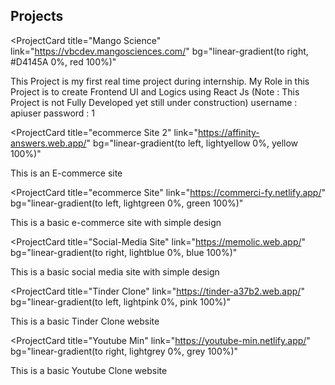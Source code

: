 ## Projects

<ProjectCard
  title="Mango Science"
  link="https://vbcdev.mangosciences.com/"
  bg="linear-gradient(to right, #D4145A 0%, red 100%)"
>
  This Project is my first real time project during internship. My Role in this
  Project is to create Frontend UI and Logics using React Js (Note : This
  Project is not Fully Developed yet still under construction) username :
  apiuser password : 1
</ProjectCard>

<ProjectCard
  title="ecommerce Site 2"
  link="https://affinity-answers.web.app/"
  bg="linear-gradient(to left, lightyellow 0%, yellow 100%)"
>
  This is an E-commerce site
</ProjectCard>

<ProjectCard
  title="ecommerce Site"
  link="https://commerci-fy.netlify.app/"
  bg="linear-gradient(to left, lightgreen 0%, green 100%)"
>
  This is a basic e-commerce site with simple design
</ProjectCard>

<ProjectCard
  title="Social-Media Site"
  link="https://memolic.web.app/"
  bg="linear-gradient(to right, lightblue 0%, blue 100%)"
>
  This is a basic social media site with simple design
</ProjectCard>

<ProjectCard
  title="Tinder Clone"
  link="https://tinder-a37b2.web.app/"
  bg="linear-gradient(to left, lightpink 0%, pink 100%)"
>
  This is a basic Tinder Clone website
</ProjectCard>

<ProjectCard
  title="Youtube Min"
  link="https://youtube-min.netlify.app/"
  bg="linear-gradient(to right, lightgrey 0%, grey 100%)"
>
  This is a basic Youtube Clone website
</ProjectCard>
